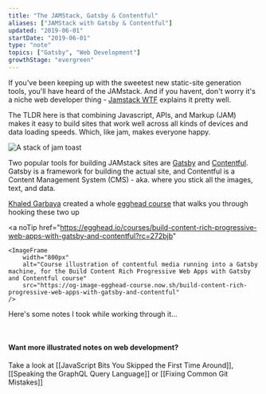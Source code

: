 ```yaml
---
title: "The JAMStack, Gatsby & Contentful"
aliases: ["JAMStack with Gatsby & Contentful"]
updated: "2019-06-01"
startDate: "2019-06-01"
type: "note"
topics: ["Gatsby", "Web Development"]
growthStage: "evergreen"
---
```


<IntroParagraph>

If you've been keeping up with the sweetest new static-site generation tools, you'll have heard of the JAMstack. <Footnote idName={1}>And if you havent, don't worry it's a niche web developer thing - <a href="https://jamstack.wtf/">Jamstack WTF</a> explains it pretty well.</Footnote>

</IntroParagraph>

The TLDR here is that combining Javascript, APIs, and Markup (JAM) makes it easy to build sites that work well across all kinds of devices and data loading speeds. Which, like jam, makes everyone happy.

![A stack of jam toast](https://res.cloudinary.com/dg3gyk0gu/image/upload/c_scale,w_300/v1592855269/maggieappleton.com/egghead-course-notes/gatsby-contentful/thumb_2x.png)

Two popular tools for building JAMstack sites are [Gatsby](https://www.gatsbyjs.org/) and [Contentful](https://www.contentful.com/). Gatsby is a framework for building the actual site, and Contentful is a Content Management System (CMS) - aka. where you stick all the images, text, and data.

[Khaled Garbaya](https://khaledgarbaya.net/) created a whole [egghead course](https://egghead.io/courses/build-content-rich-progressive-web-apps-with-gatsby-and-contentful) that walks you through hooking these two up

<a
    noTip
    href="https://egghead.io/courses/build-content-rich-progressive-web-apps-with-gatsby-and-contentful?rc=272bjb"
>
    <ImageFrame
        width="800px"
        alt="Course illustration of contentful media running into a Gatsby machine, for the Build Content Rich Progressive Web Apps with Gatsby and Contentful course"
        src="https://og-image-egghead-course.now.sh/build-content-rich-progressive-web-apps-with-gatsby-and-contentful"
    />
</a>

Here's some notes I took while working through it...

<br />

<BasicImage
    width="860px"
    alt="Build progressive web apps with contentful and gatsby"
    src="https://res.cloudinary.com/dg3gyk0gu/image/upload/c_scale,w_680/v1592262609/maggieappleton.com/egghead-course-notes/gatsby-contentful/gatsbycontentful1.png"
/>

<BasicImage
    width="860px"
    alt="The JAM stack is a new way to build web apps for speed and scalability. It uses Javascript, APIs, and Markup."
    src="https://res.cloudinary.com/dg3gyk0gu/image/upload/c_scale,w_900/v1592262609/maggieappleton.com/egghead-course-notes/gatsby-contentful/gatsbycontentful2.png"
/>

<BasicImage
    width="860px"
    alt="These two work well together - contentful feeds the data into gatsby. You structure all your content inside contentful, which then goes into gatsby through the gatsby-source-contentful plugin."
    src="https://res.cloudinary.com/dg3gyk0gu/image/upload/c_scale,w_900/v1592262609/maggieappleton.com/egghead-course-notes/gatsby-contentful/gatsbycontentful3.png"
/>

<BasicImage
    width="860px"
    alt="We can create new pages for our site inside gatsby-node.js. The gatsby node API gives us a creatPage action"
    src="https://res.cloudinary.com/dg3gyk0gu/image/upload/c_scale,w_900/v1592262611/maggieappleton.com/egghead-course-notes/gatsby-contentful/gatsbycontentful4.png"
/>

<BasicImage
    width="860px"
    alt="The full gatsby and contentful illustrated note"
    src="https://res.cloudinary.com/dg3gyk0gu/image/upload/c_scale,w_900/v1592262613/maggieappleton.com/egghead-course-notes/gatsby-contentful/gatsbycontentful_sketchnotes--mini.png"
/>

#### Want more illustrated notes on web development?

Take a look at [[JavaScript Bits You Skipped the First Time Around]], [[Speaking the GraphQL Query Language]] or [[Fixing Common Git Mistakes]]
